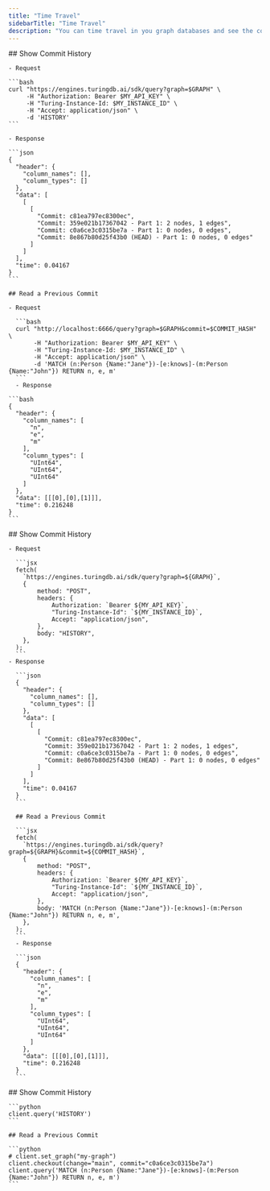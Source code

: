```yaml
---
title: "Time Travel"
sidebarTitle: "Time Travel"
description: "You can time travel in you graph databases and see the commit history"
---
```


<Tabs>
  <Tab title="cURL">
    ## Show Commit History

    - Request

    ```bash
    curl "https://engines.turingdb.ai/sdk/query?graph=$GRAPH" \
         -H "Authorization: Bearer $MY_API_KEY" \
         -H "Turing-Instance-Id: $MY_INSTANCE_ID" \
         -H "Accept: application/json" \
         -d 'HISTORY'
    ```

    - Response

    ```json
    {
      "header": {
        "column_names": [],
        "column_types": []
      },
      "data": [
        [
          [
            "Commit: c81ea797ec8300ec",
            "Commit: 359e021b17367042 - Part 1: 2 nodes, 1 edges",
            "Commit: c0a6ce3c0315be7a - Part 1: 0 nodes, 0 edges",
            "Commit: 8e867b80d25f43b0 (HEAD) - Part 1: 0 nodes, 0 edges"
          ]
        ]
      ],
      "time": 0.04167
    }
    ```

    ## Read a Previous Commit

    - Request

      ```bash
      curl "http://localhost:6666/query?graph=$GRAPH&commit=$COMMIT_HASH" \
           -H "Authorization: Bearer $MY_API_KEY" \
           -H "Turing-Instance-Id: $MY_INSTANCE_ID" \
           -H "Accept: application/json" \
           -d 'MATCH (n:Person {Name:"Jane"})-[e:knows]-(m:Person {Name:"John"}) RETURN n, e, m'
      ```
      - Response

    ```bash
    {
      "header": {
        "column_names": [
          "n",
          "e",
          "m"
        ],
        "column_types": [
          "UInt64",
          "UInt64",
          "UInt64"
        ]
      },
      "data": [[[0],[0],[1]]],
      "time": 0.216248
    }
    ```
  </Tab>
  <Tab title="Javascript">
    ## Show Commit History

    - Request

      ```jsx
      fetch(
      	`https://engines.turingdb.ai/sdk/query?graph=${GRAPH}`,
      	{
      		method: "POST",
      		headers: {
      			Authorization: `Bearer ${MY_API_KEY}`,
      			"Turing-Instance-Id": `${MY_INSTANCE_ID}`,
      			Accept: "application/json",
      		},
      		body: "HISTORY",
      	},
      );
      ```
    - Response

      ```json
      {
        "header": {
          "column_names": [],
          "column_types": []
        },
        "data": [
          [
            [
              "Commit: c81ea797ec8300ec",
              "Commit: 359e021b17367042 - Part 1: 2 nodes, 1 edges",
              "Commit: c0a6ce3c0315be7a - Part 1: 0 nodes, 0 edges",
              "Commit: 8e867b80d25f43b0 (HEAD) - Part 1: 0 nodes, 0 edges"
            ]
          ]
        ],
        "time": 0.04167
      }
      ```

      ## Read a Previous Commit

      ```jsx
      fetch(
      	`https://engines.turingdb.ai/sdk/query?graph=${GRAPH}&commit=${COMMIT_HASH}`,
      	{
      		method: "POST",
      		headers: {
      			Authorization: `Bearer ${MY_API_KEY}`,
      			"Turing-Instance-Id": `${MY_INSTANCE_ID}`,
      			Accept: "application/json",
      		},
      		body: 'MATCH (n:Person {Name:"Jane"})-[e:knows]-(m:Person {Name:"John"}) RETURN n, e, m',
      	},
      );
      ```
      - Response

      ```json
      {
        "header": {
          "column_names": [
            "n",
            "e",
            "m"
          ],
          "column_types": [
            "UInt64",
            "UInt64",
            "UInt64"
          ]
        },
        "data": [[[0],[0],[1]]],
        "time": 0.216248
      }
      ```
  </Tab>
  <Tab title="Python SDK">
    ## Show Commit History

    ```python
    client.query('HISTORY')
    ```

    ## Read a Previous Commit

    ```python
    # client.set_graph("my-graph")
    client.checkout(change="main", commit="c0a6ce3c0315be7a")
    client.query('MATCH (n:Person {Name:"Jane"})-[e:knows]-(m:Person {Name:"John"}) RETURN n, e, m')
    ```
  </Tab>
</Tabs>